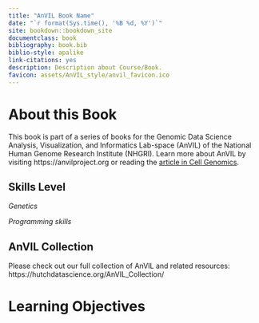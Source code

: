 ```yaml
---
title: "AnVIL Book Name"
date: "`r format(Sys.time(), '%B %d, %Y')`"
site: bookdown::bookdown_site
documentclass: book
bibliography: book.bib
biblio-style: apalike
link-citations: yes
description: Description about Course/Book.
favicon: assets/AnVIL_style/anvil_favicon.ico
---
```



# About this Book {-}

This book is part of a series of books for the Genomic Data Science Analysis, Visualization, and Informatics Lab-space (AnVIL) of the National Human Genome Research Institute (NHGRI). Learn more about AnVIL by visiting https://anvilproject.org or reading the [article in Cell Genomics](https://www.sciencedirect.com/science/article/pii/S2666979X21001063).

## Skills Level {-} 

::: {.notice}
_Genetics_
<!-- **Novice**: no genetics knowledge needed -->

_Programming skills_
<!-- **Novice**: no programming experience needed -->
:::

## AnVIL Collection {-}

Please check out our full collection of AnVIL and related resources: https://hutchdatascience.org/AnVIL_Collection/

# Learning Objectives {-}

<!-- Learning objectives for this activity come from the [Genetics Core Competencies](https://genetics-gsa.org/education/genetics-learning-framework/): -->

<!-- - Objective 1 -->
<!-- - Objective 2 -->
<!-- - Objective 3 -->

<!-- Please also see the Bioinformatics core competencies for undergraduate life sciences education from NIBLSE: https://journals.plos.org/plosone/article/figure?id=10.1371/journal.pone.0196878.t002 -->

